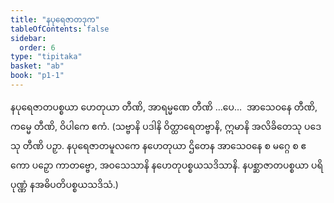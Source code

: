 ```yaml
---
title: "နပုရေဇာတဒုက"
tableOfContents: false
sidebar:
  order: 6
type: "tipitaka"
basket: "ab"
book: "p1-1"
---
```



<DynamicBreadcrumb />

<Division number="250" book="p1-1" e="ch" v="36" p="71">

<Paragraph number="800" book="p1-1">
နပုရေဇာတပစ္စယာ ဟေတုယာ တီဏိ, အာရမ္မဏေ တီဏိ …ပေ…  အာသေဝနေ တီဏိ, ကမ္မေ တီဏိ, ဝိပါကေ ဧကံ.
</Paragraph>

<Paragraph number="801" book="p1-1">
(သဗ္ဗာနိ ပဒါနိ ဝိတ္ထာရေတဗ္ဗာနိ, ဣမာနိ အလိခိတေသု ပဒေသု တီဏိ ပဉှာ. နပုရေဇာတမူလကေ နဟေတုယာ ဌိတေန အာသေဝနေ စ မဂ္ဂေ စ ဧကော ပဉှော ကာတဗ္ဗော, အဝသေသာနိ နဟေတုပစ္စယသဒိသာနိ. နပစ္ဆာဇာတပစ္စယာ ပရိပုဏ္ဏံ နအဓိပတိပစ္စယသဒိသံ.)
</Paragraph>
</Division>